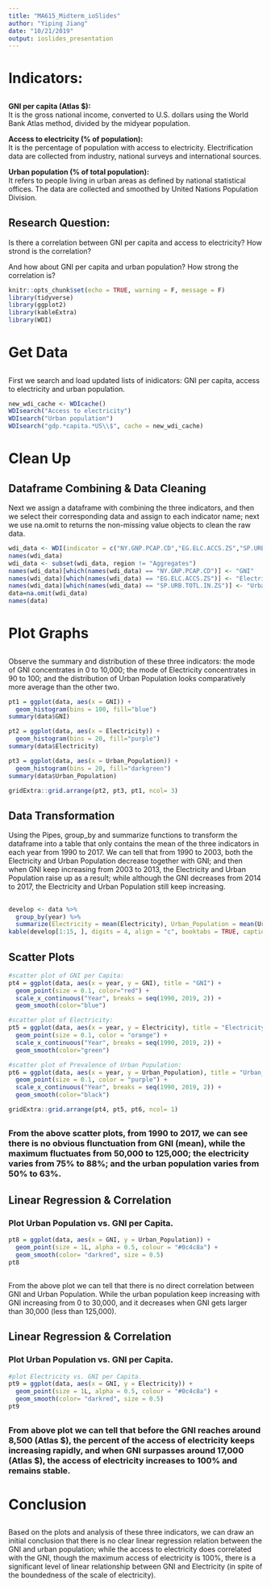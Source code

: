 ```yaml
---
title: "MA615_Midterm_ioSlides"
author: "Yiping Jiang"
date: "10/21/2019"
output: ioslides_presentation
---
```

  
# Indicators:  
  
##  
  
**GNI per capita (Atlas $): **   
It is the gross national income, converted to U.S. dollars using the World Bank Atlas method, divided by the midyear population.
  
**Access to electricity (% of population): **   
It is the percentage of population with access to electricity. Electrification data are collected from industry, national surveys and international sources.  
  
**Urban population (% of total population): **   
It refers to people living in urban areas as defined by national statistical offices. The data are collected and smoothed by United Nations Population Division.
  
## **Research Question: **  
Is there a correlation between GNI per capita and access to electricity? How strond is the correlation? 

And how about GNI per capita and urban population? How strong the correlation is?  
  
```r
knitr::opts_chunk$set(echo = TRUE, warning = F, message = F)
library(tidyverse)
library(ggplot2)
library(kableExtra)
library(WDI)
```
  
  
# Get Data  
  
##    
\qquad First we search and load updated lists of inidicators: GNI per capita, access to electricity and urban population.  
  
```r
new_wdi_cache <- WDIcache()
WDIsearch("Access to electricity")
WDIsearch("Urban population")
WDIsearch("gdp.*capita.*US\\$", cache = new_wdi_cache)
```
  
# Clean Up  
  
## Dataframe Combining & Data Cleaning  
  
\qquad Next we assign a dataframe with combining the three indicators, and then we select their corresponding data and assign to each indicator name; next we use na.omit to returns the non-missing value objects to clean the raw data.  

```r
wdi_data <- WDI(indicator = c("NY.GNP.PCAP.CD","EG.ELC.ACCS.ZS","SP.URB.TOTL.IN.ZS"), start = 1960, end = 2019, extra = TRUE)
names(wdi_data)
wdi_data <- subset(wdi_data, region != "Aggregates")
names(wdi_data)[which(names(wdi_data) == "NY.GNP.PCAP.CD")] <- "GNI"
names(wdi_data)[which(names(wdi_data) == "EG.ELC.ACCS.ZS")] <- "Electricity"
names(wdi_data)[which(names(wdi_data) == "SP.URB.TOTL.IN.ZS")] <- "Urban_Population"
data=na.omit(wdi_data)
names(data)
```

# Plot Graphs
  
## 
\qquad Observe the summary and distribution of these three indicators: the mode of GNI concentrates in 0 to 10,000; the mode of Electricity concentrates in 90 to 100; and the distribution of Urban Population looks comparatively more average than the other two.  
  
```r
pt1 = ggplot(data, aes(x = GNI)) +
  geom_histogram(bins = 100, fill="blue")
summary(data$GNI)

pt2 = ggplot(data, aes(x = Electricity)) +
  geom_histogram(bins = 20, fill="purple")
summary(data$Electricity)

pt3 = ggplot(data, aes(x = Urban_Population)) +
  geom_histogram(bins = 20, fill="darkgreen")
summary(data$Urban_Population)
```
  
```r
gridExtra::grid.arrange(pt2, pt3, pt1, ncol= 3)
```

## Data Transformation  
  
\qquad Using the Pipes, group_by and summarize functions to transform the dataframe into a table that only contains the mean of the three indicators in each year from 1990 to 2017. We can tell that from 1990 to 2003, both the Electricity and Urban Population decrease together with GNI; and then when GNI keep increasing from 2003 to 2013, the Electricity and Urban Population raise up as a result; while although the GNI decreases from 2014 to 2017, the Electricity and Urban Population still keep increasing.  
  
##  
  
```r
develop <- data %>% 
  group_by(year) %>% 
  summarize(Electricity = mean(Electricity), Urban_Population = mean(Urban_Population), GNI = mean(GNI))
kable(develop[1:15, ], digits = 4, align = "c", booktabs = TRUE, caption = "Worldwide Development", col.names = c("Year", "Urban Population","Electricity","GNI" ))
```

## Scatter Plots
```r
#scatter plot of GNI per Capita:
pt4 = ggplot(data, aes(x = year, y = GNI), title = "GNI") + 
  geom_point(size = 0.1, color="red") + 
  scale_x_continuous("Year", breaks = seq(1990, 2019, 2)) + 
  geom_smooth(color="blue") 

#scatter plot of Electricity:
pt5 = ggplot(data, aes(x = year, y = Electricity), title = "Electricity") + 
  geom_point(size = 0.1, color = "orange") + 
  scale_x_continuous("Year", breaks = seq(1990, 2019, 2)) + 
  geom_smooth(color="green")  

#scatter plot of Prevalence of Urban Population:
pt6 = ggplot(data, aes(x = year, y = Urban_Population), title = "Urban_Population") +
  geom_point(size = 0.1, color = "purple") + 
  scale_x_continuous("Year", breaks = seq(1990, 2019, 2)) + 
  geom_smooth(color="black")  

gridExtra::grid.arrange(pt4, pt5, pt6, ncol= 1)
```
  
##  
### \qquad From the above scatter plots, from 1990 to 2017, we can see there is no obvious flunctuation from GNI (mean), while the maximum fluctuates from 50,000 to 125,000; the electricity varies from 75% to 88%; and the urban population varies from 50% to 63%.  
  
## Linear Regression & Correlation  
### Plot Urban Population vs. GNI per Capita.
```r
pt8 = ggplot(data, aes(x = GNI, y = Urban_Population)) + 
  geom_point(size = 1L, alpha = 0.5, colour = "#0c4c8a") + 
  geom_smooth(color= "darkred", size = 0.5) 
pt8
```
  
##  
### 
\qquad From the above plot we can tell that there is no direct correlation between GNI and Urban Population. While the urban population keep increasing with GNI increasing from 0 to 30,000, and it decreases when GNI gets larger than 30,000 (less than 125,000).    
  
## Linear Regression & Correlation  
### Plot Urban Population vs. GNI per Capita.  

```r
#plot Electricity vs. GNI per Capita.
pt9 = ggplot(data, aes(x = GNI, y = Electricity)) + 
  geom_point(size = 1L, alpha = 0.5, colour = "#0c4c8a") + 
  geom_smooth(color= "darkred", size = 0.5) 
pt9
```   
  
##  
### \qquad From above plot we can tell that before the GNI reaches around 8,500 (Atlas $), the percent of the access of electricity keeps increasing rapidly, and when GNI surpasses around 17,000 (Atlas $), the access of electricity increases to 100% and remains stable.  
  
# Conclusion  
  
##  
  
\qquad Based on the plots and analysis of these three indicators, we can draw an initial conclusion that there is no clear linear regression relation between the GNI and urban population; while the access to electricity does correlated with the GNI, though the maximum access of electricity is 100%, there is a significant level of linear relationship between GNI and Electricity (in spite of the boundedness of the scale of electricity).